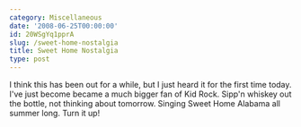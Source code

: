 ```yaml
---
category: Miscellaneous
date: '2008-06-25T00:00:00'
id: 20WSgYq1pprA
slug: /sweet-home-nostalgia
title: Sweet Home Nostalgia
type: post
---
```


I think this has been out for a while, but I just heard it for the
first time today. I've just become became a much bigger fan of Kid
Rock.
Sipp'n whiskey out the bottle, not thinking about tomorrow. Singing
Sweet Home Alabama all summer long. Turn it up!